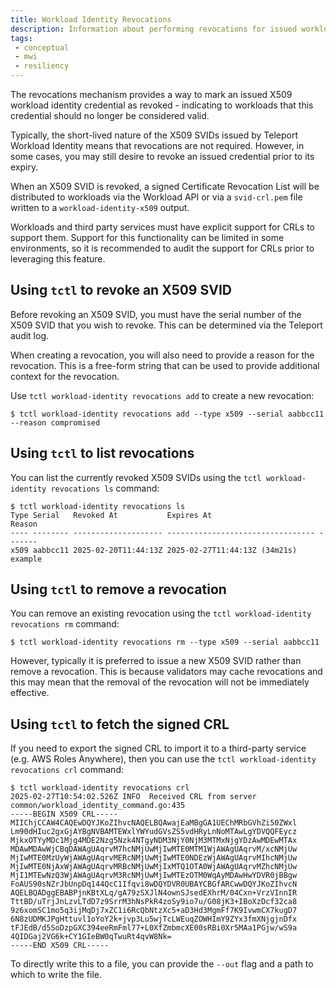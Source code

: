 ```yaml
---
title: Workload Identity Revocations
description: Information about performing revocations for issued workload identity credentials
tags:
 - conceptual
 - mwi
 - resiliency
---
```


The revocations mechanism provides a way to mark an issued X509 workload
identity credential as revoked - indicating to workloads that this credential
should no longer be considered valid.

Typically, the short-lived nature of the X509 SVIDs issued by Teleport Workload
Identity means that revocations are not required. However, in some cases, you
may still desire to revoke an issued credential prior to its expiry.

When an X509 SVID is revoked, a signed Certificate Revocation List will be
distributed to workloads via the Workload API or via a `svid-crl.pem` file
written to a `workload-identity-x509` output.

Workloads and third party services must have explicit support for CRLs to
support them. Support for this functionality can be limited in some
environments, so it is recommended to audit the support for CRLs prior to
leveraging this feature.

## Using `tctl` to revoke an X509 SVID

Before revoking an X509 SVID, you must have the serial number of the X509 SVID
that you wish to revoke. This can be determined via the Teleport audit log.

When creating a revocation, you will also need to provide a reason for the
revocation. This is a free-form string that can be used to provide additional
context for the revocation.

Use `tctl workload-identity revocations add` to create a new revocation:

```code
$ tctl workload-identity revocations add --type x509 --serial aabbcc11 --reason compromised
```

## Using `tctl` to list revocations

You can list the currently revoked X509 SVIDs using the `tctl workload-identity
revocations ls` command:

```code
$ tctl workload-identity revocations ls
Type Serial   Revoked At           Expires At                        Reason
---- -------- -------------------- --------------------------------- -------
x509 aabbcc11 2025-02-20T11:44:13Z 2025-02-27T11:44:13Z (34m21s)     example
```

## Using `tctl` to remove a revocation

You can remove an existing revocation using the `tctl workload-identity
revocations rm` command:

```code
$ tctl workload-identity revocations rm --type x509 --serial aabbcc11
```

However, typically it is preferred to issue a new X509 SVID rather than
remove a revocation. This is because validators may cache revocations and this
may mean that the removal of the revocation will not be immediately effective.

## Using `tctl` to fetch the signed CRL

If you need to export the signed CRL to import it to a third-party service
(e.g. AWS Roles Anywhere), then you can use the
`tctl workload-identity revocations crl` command:

```code
$ tctl workload-identity revocations crl
2025-02-27T10:54:02.526Z INFO  Received CRL from server common/workload_identity_command.go:435
-----BEGIN X509 CRL-----
MIIChjCCAW4CAQEwDQYJKoZIhvcNAQELBQAwajEaMBgGA1UEChMRbGVhZi50ZWxl
Lm90dHIuc2gxGjAYBgNVBAMTEWxlYWYudGVsZS5vdHRyLnNoMTAwLgYDVQQFEycz
MjkxOTYyMDc1Mjg4MDE2Nzg5Nzk4NTgyNDM3NjY0NjM3MTMxNjgYDzAwMDEwMTAx
MDAwMDAwWjCBqDAWAgUAqrvM7hcNMjUwMjIwMTE0MTM1WjAWAgUAqrvM/xcNMjUw
MjIwMTE0MzUyWjAWAgUAqrvMERcNMjUwMjIwMTE0NDEzWjAWAgUAqrvMIhcNMjUw
MjIwMTE0NjAxWjAWAgUAqrvMRBcNMjUwMjIxMTQ1OTA0WjAWAgUAqrvMZhcNMjUw
MjI1MTEwNzQ3WjAWAgUAqrvM3RcNMjUwMjIwMTEzOTM0WqAyMDAwHwYDVR0jBBgw
FoAUS90sNZrJbUnpDq144QcC1Ifqvi8wDQYDVR0UBAYCBGfARCwwDQYJKoZIhvcN
AQELBQADggEBABPjnKBtXLq/gA79zSXJlN4ownSJsedEXhrM/04Cxn+VrzVInnIR
TttBD/uTrjJnLzvLTdD7z9SrrM3hNsPkR4zoSy9io7u/G08jK3+IBoXzDcf32ca8
9z6xomSC1mo5q3ijMqDj7xZC1i6RcQbNtzXc5+aD3Hd3MgmFf7K9IvwmCX7kugD7
6N8zUDMKJPgHttuvl1oYoY2k+jvp3Lu5wjTcLWEuqZOWHImY9ZYx3fmXNjgjnDfx
tFJEdB/d5SoDzpGXC394eeRmFml77+L0XfZmbmcXE00sRBi0Xr5MAa1PGjw/wS9a
4QIDGaj2VG6k+CY1GIeBW0qTwuRt4qvW8Nk=
-----END X509 CRL-----
```

To directly write this to a file, you can provide the `--out` flag and a path
to which to write the file.
